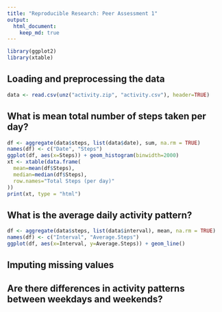 ```yaml
---
title: "Reproducible Research: Peer Assessment 1"
output: 
  html_document:
    keep_md: true
---
```


```r
library(ggplot2)
library(xtable)
```

## Loading and preprocessing the data

```r
data <- read.csv(unz("activity.zip", "activity.csv"), header=TRUE)
```

## What is mean total number of steps taken per day?

```r
df <- aggregate(data$steps, list(data$date), sum, na.rm = TRUE)
names(df) <- c("Date", "Steps")
ggplot(df, aes(x=Steps)) + geom_histogram(binwidth=2000)
xt <- xtable(data.frame(
  mean=mean(df$Steps), 
  median=median(df$Steps),
  row.names="Total Steps (per day)"
))
print(xt, type = "html")
```

## What is the average daily activity pattern?

```r
df <- aggregate(data$steps, list(data$interval), mean, na.rm = TRUE)
names(df) <- c("Interval", "Average.Steps")
ggplot(df, aes(x=Interval, y=Average.Steps)) + geom_line()
```

## Imputing missing values



## Are there differences in activity patterns between weekdays and weekends?

